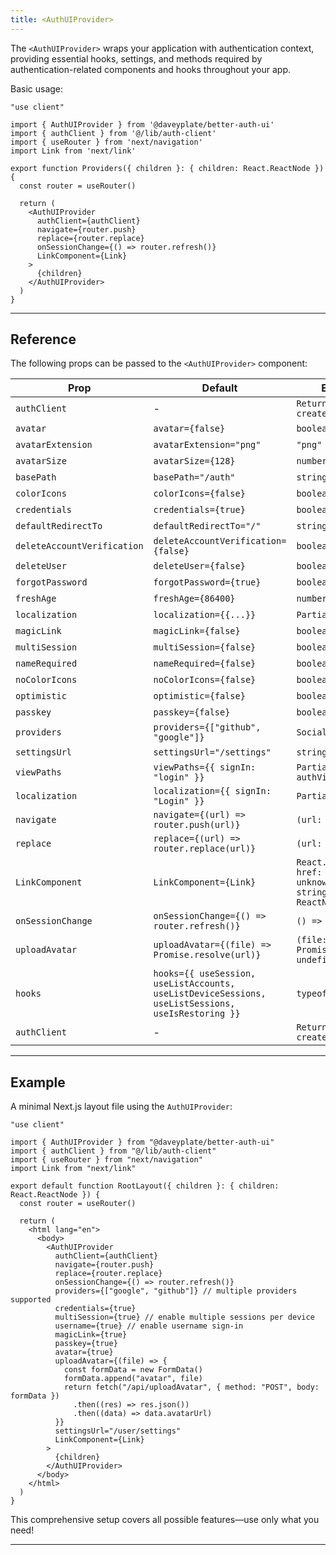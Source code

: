 ```yaml
---
title: <AuthUIProvider>
---
```


The `<AuthUIProvider>` wraps your application with authentication context, providing essential hooks, settings, and methods required by authentication-related components and hooks throughout your app.

Basic usage:

```tsx title="providers.tsx"
"use client"

import { AuthUIProvider } from '@daveyplate/better-auth-ui'
import { authClient } from '@/lib/auth-client'
import { useRouter } from 'next/navigation'
import Link from 'next/link'

export function Providers({ children }: { children: React.ReactNode }) {
  const router = useRouter()

  return (
    <AuthUIProvider
      authClient={authClient}
      navigate={router.push}
      replace={router.replace}
      onSessionChange={() => router.refresh()}
      LinkComponent={Link}
    >
      {children}
    </AuthUIProvider>
  )
}
```

---

## Reference

The following props can be passed to the `<AuthUIProvider>` component:

| Prop | Default | Example & Type | Required |
|------|---------|---------------|----------|
| `authClient` | - | `ReturnType<typeof createAuthClient>` | Yes |
| `avatar` | `avatar={false}` | `boolean` | - |
| `avatarExtension` | `avatarExtension="png"` | `"png" \| "webp"` | - |
| `avatarSize` | `avatarSize={128}` | `number` | - |
| `basePath` | `basePath="/auth"` | `string` | - |
| `colorIcons` | `colorIcons={false}` | `boolean` | - |
| `credentials` | `credentials={true}` | `boolean` | - |
| `defaultRedirectTo` | `defaultRedirectTo="/"` | `string` | - |
| `deleteAccountVerification` | `deleteAccountVerification={false}` | `boolean` | - |
| `deleteUser` | `deleteUser={false}` | `boolean` | - |
| `forgotPassword` | `forgotPassword={true}` | `boolean` | - |
| `freshAge` | `freshAge={86400}` | `number` | - |
| `localization` | `localization={{...}}` | `Partial<AuthLocalization>` | - |
| `magicLink` | `magicLink={false}` | `boolean` | - |
| `multiSession` | `multiSession={false}` | `boolean` | - |
| `nameRequired` | `nameRequired={false}` | `boolean` | - |
| `noColorIcons` | `noColorIcons={false}` | `boolean` | - |
| `optimistic` | `optimistic={false}` | `boolean` | - |
| `passkey` | `passkey={false}` | `boolean` | - |
| `providers` | `providers={["github", "google"]}` | `SocialProvider[]` | - |
| `settingsUrl` | `settingsUrl="/settings"` | `string` | - |
| `viewPaths` | `viewPaths={{ signIn: "login" }}` | `Partial<typeof authViewPaths>` | - |
| `localization` | `localization={{ signIn: "Login" }}` | `Partial<AuthLocalization>` | - |
| `navigate` | `navigate={(url) => router.push(url)}` | `(url: string) => void` | - |
| `replace` | `replace={(url) => router.replace(url)}` | `(url: string) => void` | - |
| `LinkComponent` | `LinkComponent={Link}` | `React.ComponentType<{ href: string, to: unknown, className?: string, children: ReactNode }>` | - |
| `onSessionChange` | `onSessionChange={() => router.refresh()}` | `() => void` | - |
| `uploadAvatar` | `uploadAvatar={(file) => Promise.resolve(url)}` | `(file: File) => Promise<string \| undefined \| null>` | - |
| `hooks` | `hooks={{ useSession, useListAccounts, useListDeviceSessions, useListSessions, useIsRestoring }}` | `typeof defaultHooks` | - |
| `authClient` | - | `ReturnType<typeof createAuthClient>` | Yes |

---

## Example

A minimal Next.js layout file using the `AuthUIProvider`:

```tsx
"use client"

import { AuthUIProvider } from "@daveyplate/better-auth-ui"
import { authClient } from "@/lib/auth-client"
import { useRouter } from "next/navigation"
import Link from "next/link"

export default function RootLayout({ children }: { children: React.ReactNode }) {
  const router = useRouter()

  return (
    <html lang="en">
      <body>
        <AuthUIProvider
          authClient={authClient}
          navigate={router.push}
          replace={router.replace}
          onSessionChange={() => router.refresh()}
          providers={["google", "github"]} // multiple providers supported
          credentials={true}
          multiSession={true} // enable multiple sessions per device
          username={true} // enable username sign-in
          magicLink={true}
          passkey={true}
          avatar={true}
          uploadAvatar={(file) => {
            const formData = new FormData()
            formData.append("avatar", file)
            return fetch("/api/uploadAvatar", { method: "POST", body: formData })
              .then((res) => res.json())
              .then((data) => data.avatarUrl)
          }}
          settingsUrl="/user/settings"
          LinkComponent={Link}
        >
          {children}
        </AuthUIProvider>
      </body>
    </html>
  )
}
```


This comprehensive setup covers all possible features—use only what you need!

---